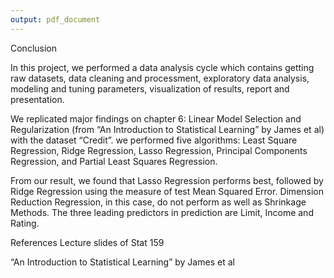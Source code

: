 ```yaml
---
output: pdf_document
---
```

Conclusion

In this project, we performed a data analysis cycle which contains getting raw datasets, data cleaning and processment, exploratory data analysis, modeling and tuning parameters, visualization of results, report and presentation. 

We replicated major findings on chapter 6: Linear Model Selection and Regularization (from "An Introduction to Statistical Learning" by James et al) with the dataset "Credit". we performed five algorithms: Least Square Regression, Ridge Regression, Lasso Regression, Principal Components Regression, and Partial Least Squares Regression. 

From our result, we found that Lasso Regression performs best, followed by Ridge Regression using the measure of test Mean Squared Error. Dimension Reduction Regression, in this case, do not perform as well as Shrinkage Methods. The three leading predictors in prediction are Limit, Income and Rating. 


References
Lecture slides of Stat 159

"An Introduction to Statistical Learning" by James et al


